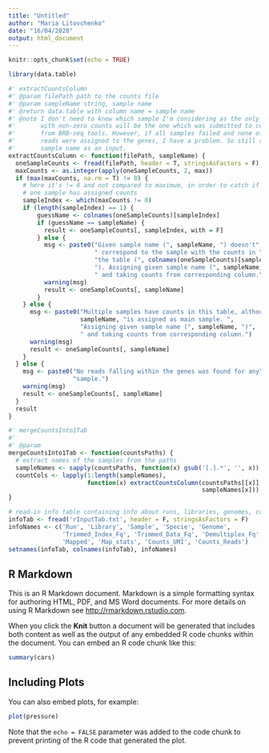 ```yaml
---
title: "Untitled"
author: "Maria Litovchenko"
date: "16/04/2020"
output: html_document
---
```


```r
knitr::opts_chunk$set(echo = TRUE)
```

```r
library(data.table)
```

```r
#' extractCountsColumn
#' @param filePath path to the counts file
#' @param sampleName string, sample name
#' @return data.table with column name = sample name
#' @note I don't need to know which sample I'm considering as the only sample
#'       with non-zero counts will be the one which was submitted to countDGE
#'       from BRB-seq tools. However, if all samples failed and none of the 
#'       reads were assigned to the genes, I have a problem. So still request a
#'       sample name as an input.
extractCountsColumn <- function(filePath, sampleName) {
  oneSampleCounts <- fread(filePath, header = T, stringsAsFactors = F)
  maxCounts <- as.integer(apply(oneSampleCounts, 2, max))
  if (max(maxCounts, na.rm = T) != 0) {
    # here it's != 0 and not compared to maximum, in order to catch if only
    # one sample has assigned counts
    sampleIndex <- which(maxCounts != 0)
    if (length(sampleIndex) == 1) {
        guessName <- colnames(oneSampleCounts)[sampleIndex]
        if (guessName == sampleName) {
          result <- oneSampleCounts[, sampleIndex, with = F]
        } else {
          msg <- paste0("Given sample name (", sampleName, ") doesn't",
                        " correspond to the sample with the counts in ",
                        "the table (", colnames(oneSampleCounts)[sampleIndex],
                        "). Assigning given sample name (", sampleName, ")",
                        " and taking counts from corresponding column.")
          warning(msg)
          result <- oneSampleCounts[, sampleName]
        }
    } else {
      msg <- paste0("Multiple samples have counts in this table, although",
                    sampleName, "is assigned as main sample. ",
                    "Assigning given sample name (", sampleName, ")",
                    " and taking counts from corresponding column.")
      warning(msg)
      result <- oneSampleCounts[, sampleName]
    }
  } else {
    msg <- paste0("No reads falling within the genes was found for any",
                  "sample.")
    warning(msg)
    result <- oneSampleCounts[, sampleName]
  }
  result
}

#' mergeCountsInto1Tab
#' 
#' @param
mergeCountsInto1Tab <- function(countsPaths) {
  # extract names of the samples from the paths
  sampleNames <- sapply(countsPaths, function(x) gsub('[.].*', '', x))
  countCols <- lapply(1:length(sampleNames), 
                      function(x) extractCountsColumn(countsPaths[[x]],
                                                      sampleNames[x]))
}
```

```r
# read-in info table containing info about runs, libraries, genomes, counts
infoTab <- fread('rInputTab.txt', header = F, stringsAsFactors = F)
infoNames <- c('Run', 'Library', 'Sample', 'Specie', 'Genome', 
               'Trimmed_Index_Fq', 'Trimmed_Data_Fq', 'Demultiplex_Fq',
               'Mapped', 'Map_stats', 'Counts_UMI', 'Counts_Reads')
setnames(infoTab, colnames(infoTab), infoNames)
```

## R Markdown

This is an R Markdown document. Markdown is a simple formatting syntax for authoring HTML, PDF, and MS Word documents. For more details on using R Markdown see <http://rmarkdown.rstudio.com>.

When you click the **Knit** button a document will be generated that includes both content as well as the output of any embedded R code chunks within the document. You can embed an R code chunk like this:

```r
summary(cars)
```

## Including Plots

You can also embed plots, for example:

```r
plot(pressure)
```

Note that the `echo = FALSE` parameter was added to the code chunk to prevent printing of the R code that generated the plot.
